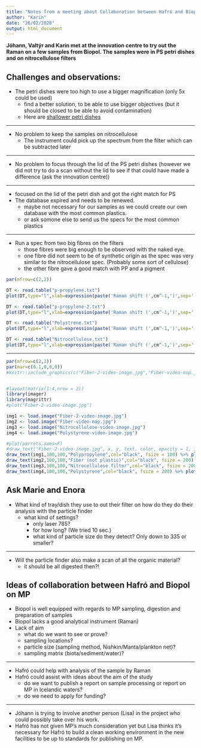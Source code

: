 ```yaml
---
title: "Notes from a meeting about Collaboration between Hafró and Biopol"
author: "Karin"
date: "26/02/2020"
output: html_document
---
```


**Jóhann, Valtýr and Karin met at the innovation centre to try out the Raman on a few samples from Biopol. The samples were in PS petri dishes and on nitrocellulose filters**

## Challenges and observations:


* The petri dishes were too high to use a bigger magnification (only 5x could be used)
  + find a better solution, to be able to use bigger objectives (but it should be closed to be able to avoid contamination)
  + Here are [shallower petri dishes](https://www.amazon.com/Millipore-PD1504700-PetriSlide-Contamination-Analysis/dp/B07RGLQY8T)

---

* No problem to keep the samples on nitrocellulose
  + The instrument could pick up the spectrum from the filter which can be subtracted later

---  
  
* No problem to focus through the lid of the PS petri dishes (however we did not try to do a scan without the lid to see if that could have made a difference (ask the innovation centre))

---  

* focused on the lid of the petri dish and got the right match for PS
* The database expired and needs to be renewed.
  + maybe not necessary for our samples as we could create our own database with the most common plastics.
  + or ask somone else to send us the specs for the most common plastics
 
---  
 
* Run a spec from two big fibres on the filters
  + those fibres were big enough to be observed with the naked eye.
  + one fibre did not seem to be of synthetic origin as the spec was very similar to the nitrocellulose spec. (Probably some sort of cellulose)
  + the other fibre gave a good match with PP and a pigment
  
```r

par(mfrow=c(2,2))

DT <- read.table("p-propylene.txt")
plot(DT,type="l",xlab=expression(paste('Raman shift (',cm^-1,')',sep='')),ylab="Intensity", main="Polypropylene (PP)")

DT <- read.table("p-propylene-2.txt")
plot(DT,type="l",xlab=expression(paste('Raman shift (',cm^-1,')',sep='')),ylab="Intensity", main="Polypropylene (PP) - 2")

DT <- read.table("Polystrene.txt")
plot(DT,type="l",xlab=expression(paste('Raman shift (',cm^-1,')',sep='')),ylab="Intensity", main="Polystyrene (PS)")

DT <- read.table("Nitrocellulose.txt")
plot(DT,type="l",xlab=expression(paste('Raman shift (',cm^-1,')',sep='')),ylab="Intensity", main="Nitrocellulose")

```

---

```r

par(mfrow=c(2,2))
par(mar=c(0.1,0,0,0))
#knitr::include_graphics(c("Fiber-2-video-image.jpg","Fiber-video-map.jpg","Nitrocellulose-video-image.jpg","Polystyrene-video-image.jpg" ))


#layout(matrix(1:4,nrow = 2))
library(imager)
library(magrittr)
#plot("Fiber-2-video-image.jpg")

img1 <- load.image("Fiber-2-video-image.jpg")
img2 <- load.image("Fiber-video-map.jpg")
img3 <- load.image("Nitrocellulose-video-image.jpg")
img4 <- load.image("Polystyrene-video-image.jpg")

#plot(parrots,axes=F)
#draw_text("Fiber-2-video-image.jpg", x, y, text, color, opacity = 1, fsize = 20)
draw_text(img1,100,100,"Polypropylene",col="black", fsize = 100) %>% plot(axes=F)
draw_text(img2,100,100,"Fiber (not plastic)",col="black", fsize = 200) %>% plot(axes=F)
draw_text(img3,100,100,"Nitrocellulose filter",col="black", fsize = 200) %>% plot(axes=F)
draw_text(img4,100,100,"Polystyrene",col="black", fsize = 200) %>% plot(axes=F)
```


## Ask Marie and Enora

* What kind of tray/dish they use to out their filter on how do they do their analysis with the particle finder
  + what kind of settings?
      + only laser 785?
      + for how long? (We tried 10 sec.)
      + what kind of particle size do they detect? Only down to 335 or smaller?
      
---
      
* Will the particle finder also make a scan of all the organic material?
  + it should be all digested then?!

## Ideas of collaboration between Hafró and Biopol on MP

* Biopol is well equipped with regards to MP sampling, digestion and preparation of samples
* Biopol lacks a good analytical instrument (Raman)
* Lack of aim
    + what do we want to see or prove?
    + sampling locations?
    + particle size (sampling method, Nishkin/Manta/plankton net)?
    + sampling matrix (biota/sediment/water)?
  
---
  
* Hafró could help with analysis of the sample by Raman
* Hafró could assist with ideas about the aim of the study
    + do we want to publish a report on sample processing or report on MP in Icelandic waters?
    + do we need to apply for funding?

---

* Jóhann is trying to involve another person (Lisa) in the project who could possibly take over his work.
* Hafró has not given MP's much consideration yet but Lisa thinks it's necessary for Hafró to build a clean working environment in the new facilities to be up to standards for publishing on MP.
